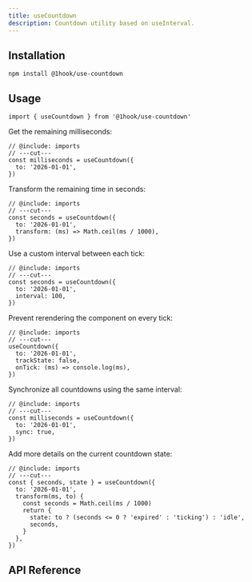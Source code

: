 ```yaml
---
title: useCountdown
description: Countdown utility based on useInterval.
---
```


## Installation

```package-install
npm install @1hook/use-countdown
```

## Usage

```tsx twoslash include imports
import { useCountdown } from '@1hook/use-countdown'
```

Get the remaining milliseconds:

```tsx twoslash
// @include: imports
// ---cut---
const milliseconds = useCountdown({
  to: '2026-01-01',
})
```

Transform the remaining time in seconds:

```tsx twoslash
// @include: imports
// ---cut---
const seconds = useCountdown({
  to: '2026-01-01',
  transform: (ms) => Math.ceil(ms / 1000),
})
```

Use a custom interval between each tick:

```tsx twoslash
// @include: imports
// ---cut---
const seconds = useCountdown({
  to: '2026-01-01',
  interval: 100,
})
```

Prevent rerendering the component on every tick:

```tsx twoslash
// @include: imports
// ---cut---
useCountdown({
  to: '2026-01-01',
  trackState: false,
  onTick: (ms) => console.log(ms),
})
```

Synchronize all countdowns using the same interval:

```tsx twoslash
// @include: imports
// ---cut---
const milliseconds = useCountdown({
  to: '2026-01-01',
  sync: true,
})
```

Add more details on the current countdown state:

```tsx twoslash
// @include: imports
// ---cut---
const { seconds, state } = useCountdown({
  to: '2026-01-01',
  transform(ms, to) {
    const seconds = Math.ceil(ms / 1000)
    return {
      state: to ? (seconds <= 0 ? 'expired' : 'ticking') : 'idle',
      seconds,
    }
  },
})
```

## API Reference

<AutoTypeTable
  name="UseCountdownOptions"
  path="packages/use-countdown/src/index.ts"
  description="The options of the `useCountdown` hook."
/>
